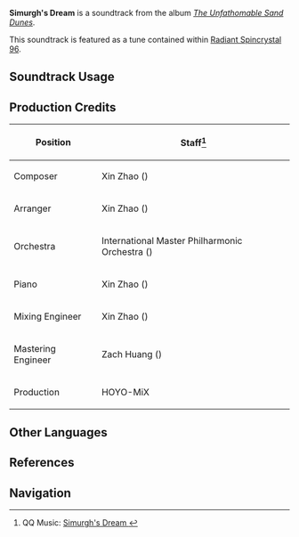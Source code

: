 {{Soundtrack Infobox
|image          = The Unfathomable Sand Dunes.png
|album          = The Unfathomable Sand Dunes
|disc           = 1
|number         = 18
|featured       =
|featured2      =
|featured3      =
|featured_disc  =
|featured_disc2 =
|featured_disc3 =
|youtube_id     = 9aJTyK9FdmY
|spotify_id     = 3n88IBr7QfIjDdmHyYvEP9
|previous       = Hymn of Cicadas
|next           = Taabak Laylatak
}}
'''Simurgh's Dream''' is a soundtrack from the album ''[[The Unfathomable Sand Dunes]]''.

This soundtrack is featured as a tune contained within [[Radiant Spincrystal 96]].

==Soundtrack Usage==
{{Soundtrack Usage
|quest    = 
|location = Girdle of the Sands//night;;Veluriyam Mirage//desert, night
|domain   = 
|teapot   = 96
}}

==Production Credits==
{| class="wikitable"
! Position
! Staff<ref>QQ Music: [https://y.qq.com/n/ryqq/songDetail/004PqOdL1xrUoF Simurgh's Dream {{zh|花海之梦}}]</ref>
|-
! Composer
| Xin Zhao ({{zh|赵鑫}})
|-
! Arranger
| Xin Zhao ({{zh|赵鑫}})
|-
! Orchestra
| International Master Philharmonic Orchestra ({{zh|国际首席爱乐乐团}})
|-
! Piano
| Xin Zhao ({{zh|赵鑫}})
|-
! Mixing Engineer
| Xin Zhao ({{zh|赵鑫}})
|-
! Mastering Engineer
| Zach Huang ({{zh|黄巍}})
|-
! Production
| HOYO-MiX
|}
<!--
==Gallery==
<gallery>
</gallery>
-->
==Other Languages==
{{Other Languages
|en      = Simurgh's Dream
|zhs     = 花海之梦
|zhs_rm  = Huāhǎi zhī Mèng
|zht     = 花海之夢
|zht_rm  = Huāhǎi zhī Mèng
|zh_tl   = Dream of the Sea of Flowers
|ja      = 花海の夢
|ja_rm   = Hanaumi no Yume
|ja_tl   = Dream of the Sea of Flowers
}}

==References==
{{Reflist}}

==Navigation==
{{Soundtrack Navbox|The Unfathomable Sand Dunes}}